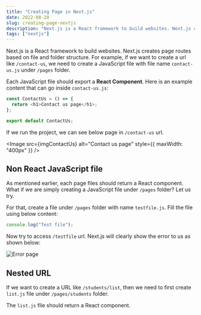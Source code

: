 ```yaml
---
title: "Creating Page in Next.js"
date: 2022-08-28
slug: creating-page-nextjs
description: "Next.js is a React framework to build websites. Next.js creates page routes based on file and folder structure."
tags: ["nextjs"]
---
```



Next.js is a React framework to build websites. Next.js creates page routes based on file and folder structure. For example, if we want to create a url like `/contact-us`, we need to create a JavaScript file with file name `contact-us.js` under `/pages` folder.

Each JavaScript file should export a **React Component**. Here is an example content that can go inside `contact-us.js`:

```javascript
const ContactUs = () => {
  return <h1>Contact us page</h1>;
};

export default ContactUs;
```

If we run the project, we can see below page in `/contact-us` url.

<Image src={imgContactUs} alt="Contact us page" style={{ maxWidth: "400px" }} />

## Non React JavaScript file

As mentioned earlier, each page files should return a React component. What if we are simply creating a JavaScript file under `/pages` folder? Let us try.

For that, create a file under `/pages` folder with name `testfile.js`. Fill the file using below content:

```javascript
console.log("Test file");
```

Now try to access `/testfile` url. Next.js will clearly show the error to us as shown below:

<Image src={imgPageError} alt="Error page" />

## Nested URL

If we want to create a URL like `/students/list`, then we need to first create `list.js` file under `/pages/students` folder.

The `list.js` file should return a React component.
